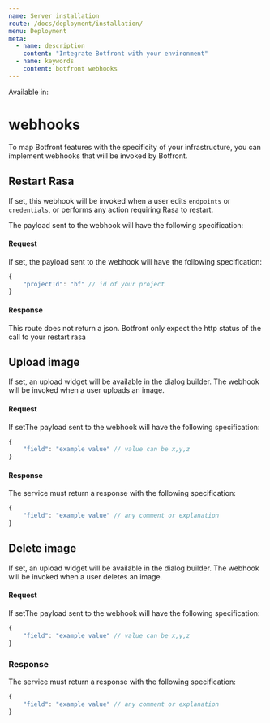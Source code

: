 ```yaml
---
name: Server installation
route: /docs/deployment/installation/
menu: Deployment
meta:
  - name: description
    content: "Integrate Botfront with your environment"
  - name: keywords
    content: botfront webhooks
---
```


Available in: <Premium plan="Cloud Pro" /> <Premium plan="Cloud Premium" /> <Premium plan="Enterprise Edition" />

# webhooks

To map Botfront features with the specificity of your infrastructure, you can implement webhooks that will be invoked by Botfront.


## Restart Rasa

If set, this webhook will be invoked when a user edits `endpoints` or `credentials`, or performs any action requiring Rasa to restart.

The payload sent to the webhook will have the following specification:

#### Request

If set, the payload sent to the webhook will have the following specification:

```js
{
    "projectId": "bf" // id of your project
}
```

#### Response

This route does not return a json. Botfront only expect the http status of the call to your restart rasa

## Upload image

If set, an upload widget will be available in the dialog builder. The webhook will be invoked when a user uploads an image.

#### Request

If setThe payload sent to the webhook will have the following specification:

```js
{
    "field": "example value" // value can be x,y,z
}
```

#### Response

The service must return a response with the following specification:

```js
{
    "field": "example value" // any comment or explanation
}
```

## Delete image

If set, an upload widget will be available in the dialog builder. The webhook will be invoked when a user deletes an image.

#### Request

If setThe payload sent to the webhook will have the following specification:

```js
{
    "field": "example value" // value can be x,y,z
}
```

### Response

The service must return a response with the following specification:

```js
{
    "field": "example value" // any comment or explanation
}
```
